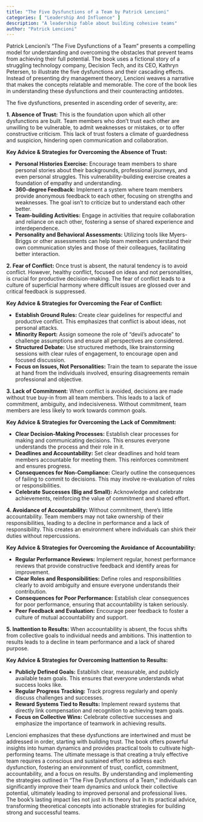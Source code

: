 ```yaml
---
title: "The Five Dysfunctions of a Team by Patrick Lencioni"
categories: [ "Leadership And Influence" ]
description: "A leadership fable about building cohesive teams"
author: "Patrick Lencioni"
---
```

Patrick Lencioni's "The Five Dysfunctions of a Team" presents a compelling model for understanding and overcoming the obstacles that prevent teams from achieving their full potential.  The book uses a fictional story of a struggling technology company, Decision Tech, and its CEO, Kathryn Petersen, to illustrate the five dysfunctions and their cascading effects.  Instead of presenting dry management theory, Lencioni weaves a narrative that makes the concepts relatable and memorable.  The core of the book lies in understanding these dysfunctions and their counteracting antidotes.

The five dysfunctions, presented in ascending order of severity, are:

**1. Absence of Trust:** This is the foundation upon which all other dysfunctions are built.  Team members who don't trust each other are unwilling to be vulnerable, to admit weaknesses or mistakes, or to offer constructive criticism.  This lack of trust fosters a climate of guardedness and suspicion, hindering open communication and collaboration.

**Key Advice & Strategies for Overcoming the Absence of Trust:**

* **Personal Histories Exercise:** Encourage team members to share personal stories about their backgrounds, professional journeys, and even personal struggles. This vulnerability-building exercise creates a foundation of empathy and understanding.
* **360-degree Feedback:** Implement a system where team members provide anonymous feedback to each other, focusing on strengths and weaknesses.  The goal isn't to criticize but to understand each other better.
* **Team-building Activities:** Engage in activities that require collaboration and reliance on each other, fostering a sense of shared experience and interdependence.
* **Personality and Behavioral Assessments:** Utilizing tools like Myers-Briggs or other assessments can help team members understand their own communication styles and those of their colleagues, facilitating better interaction.


**2. Fear of Conflict:**  Once trust is absent, the natural tendency is to avoid conflict.  However, healthy conflict, focused on ideas and not personalities, is crucial for productive decision-making.  The fear of conflict leads to a culture of superficial harmony where difficult issues are glossed over and critical feedback is suppressed.

**Key Advice & Strategies for Overcoming the Fear of Conflict:**

* **Establish Ground Rules:**  Create clear guidelines for respectful and productive conflict.  This emphasizes that conflict is about ideas, not personal attacks.
* **Minority Report:**  Assign someone the role of “devil’s advocate” to challenge assumptions and ensure all perspectives are considered.
* **Structured Debate:**  Use structured methods, like brainstorming sessions with clear rules of engagement, to encourage open and focused discussion.
* **Focus on Issues, Not Personalities:**  Train the team to separate the issue at hand from the individuals involved, ensuring disagreements remain professional and objective.


**3. Lack of Commitment:**  When conflict is avoided, decisions are made without true buy-in from all team members.  This leads to a lack of commitment, ambiguity, and indecisiveness.  Without commitment, team members are less likely to work towards common goals.

**Key Advice & Strategies for Overcoming the Lack of Commitment:**

* **Clear Decision-Making Processes:** Establish clear processes for making and communicating decisions.  This ensures everyone understands the process and their role in it.
* **Deadlines and Accountability:**  Set clear deadlines and hold team members accountable for meeting them.  This reinforces commitment and ensures progress.
* **Consequences for Non-Compliance:** Clearly outline the consequences of failing to commit to decisions. This may involve re-evaluation of roles or responsibilities.
* **Celebrate Successes (Big and Small):**  Acknowledge and celebrate achievements, reinforcing the value of commitment and shared effort.


**4. Avoidance of Accountability:**  Without commitment, there's little accountability.  Team members may not take ownership of their responsibilities, leading to a decline in performance and a lack of responsibility.  This creates an environment where individuals can shirk their duties without repercussions.

**Key Advice & Strategies for Overcoming the Avoidance of Accountability:**

* **Regular Performance Reviews:**  Implement regular, honest performance reviews that provide constructive feedback and identify areas for improvement.
* **Clear Roles and Responsibilities:**  Define roles and responsibilities clearly to avoid ambiguity and ensure everyone understands their contribution.
* **Consequences for Poor Performance:**  Establish clear consequences for poor performance, ensuring that accountability is taken seriously.
* **Peer Feedback and Evaluation:**  Encourage peer feedback to foster a culture of mutual accountability and support.


**5. Inattention to Results:**  When accountability is absent, the focus shifts from collective goals to individual needs and ambitions.  This inattention to results leads to a decline in team performance and a lack of shared purpose.

**Key Advice & Strategies for Overcoming Inattention to Results:**

* **Publicly Defined Goals:**  Establish clear, measurable, and publicly available team goals.  This ensures that everyone understands what success looks like.
* **Regular Progress Tracking:**  Track progress regularly and openly discuss challenges and successes.
* **Reward Systems Tied to Results:**  Implement reward systems that directly link compensation and recognition to achieving team goals.
* **Focus on Collective Wins:**  Celebrate collective successes and emphasize the importance of teamwork in achieving results.


Lencioni emphasizes that these dysfunctions are intertwined and must be addressed in order, starting with building trust.  The book offers powerful insights into human dynamics and provides practical tools to cultivate high-performing teams.  The ultimate message is that creating a truly effective team requires a conscious and sustained effort to address each dysfunction, fostering an environment of trust, conflict, commitment, accountability, and a focus on results.  By understanding and implementing the strategies outlined in "The Five Dysfunctions of a Team," individuals can significantly improve their team dynamics and unlock their collective potential, ultimately leading to improved personal and professional lives.  The book's lasting impact lies not just in its theory but in its practical advice, transforming theoretical concepts into actionable strategies for building strong and successful teams.

